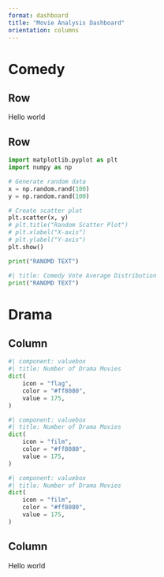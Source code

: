 ```yaml
---
format: dashboard
title: "Movie Analysis Dashboard"
orientation: columns
---
```


# Comedy

## Row

Hello world

## Row

```python
import matplotlib.pyplot as plt
import numpy as np

# Generate random data
x = np.random.rand(100)
y = np.random.rand(100)

# Create scatter plot
plt.scatter(x, y)
# plt.title("Random Scatter Plot")
# plt.xlabel("X-axis")
# plt.ylabel("Y-axis")
plt.show()
```

```python
print("RANOMD TEXT")
```

```python
#| title: Comedy Vote Average Distribution
print("RANOMD TEXT")
```

# Drama

## Column

```python
#| component: valuebox
#| title: Number of Drama Movies
dict(
    icon = "flag",
    color = "#ff8080",
    value = 175,
)
```

```python
#| component: valuebox
#| title: Number of Drama Movies
dict(
    icon = "film",
    color = "#ff8080",
    value = 175,
)
```

```python
#| component: valuebox
#| title: Number of Drama Movies
dict(
    icon = "film",
    color = "#ff8080",
    value = 175,
)
```

## Column

Hello world